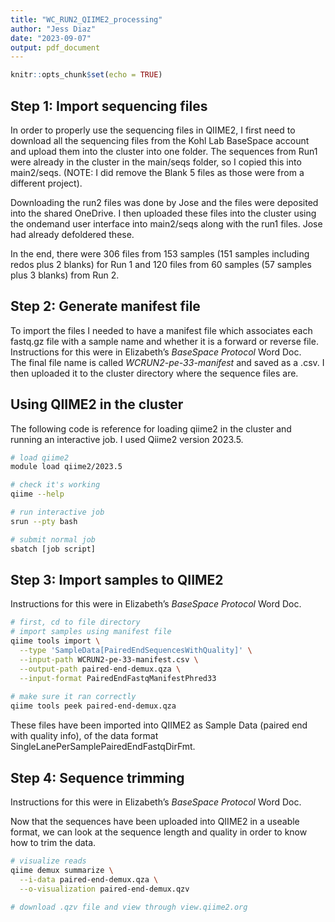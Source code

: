 ```yaml
---
title: "WC_RUN2_QIIME2_processing"
author: "Jess Diaz"
date: "2023-09-07"
output: pdf_document
---
```


```r
knitr::opts_chunk$set(echo = TRUE)
```

## Step 1: Import sequencing files

In order to properly use the sequencing files in QIIME2, I first need to download all the sequencing files from the Kohl Lab BaseSpace account and upload them into the cluster into one folder. The sequences from Run1 were already in the cluster in the main/seqs folder, so I copied this into main2/seqs. (NOTE: I did remove the Blank 5 files as those were from a different project).

Downloading the run2 files was done by Jose and the files were deposited into the shared OneDrive. I then uploaded these files into the cluster using the ondemand user interface into main2/seqs along with the run1 files. Jose had already defoldered these.  

In the end, there were 306 files from 153 samples (151 samples including redos plus 2 blanks) for Run 1 and 120 files from 60 samples (57 samples plus 3 blanks) from Run 2.

## Step 2: Generate manifest file

To import the files I needed to have a manifest file which associates each fastq.gz file with a sample name and whether it is a forward or reverse file. Instructions for this were in Elizabeth's *BaseSpace Protocol* Word Doc.  
The final file name is called *WCRUN2-pe-33-manifest* and saved as a .csv. I then uploaded it to the cluster directory where the sequence files are.

## Using QIIME2 in the cluster

The following code is reference for loading qiime2 in the cluster and running an interactive job. I used Qiime2 version 2023.5.

```bash
# load qiime2
module load qiime2/2023.5

# check it's working
qiime --help

# run interactive job
srun --pty bash

# submit normal job
sbatch [job script]
```

## Step 3: Import samples to QIIME2

Instructions for this were in Elizabeth's *BaseSpace Protocol* Word Doc.

```bash
# first, cd to file directory
# import samples using manifest file
qiime tools import \
  --type 'SampleData[PairedEndSequencesWithQuality]' \
  --input-path WCRUN2-pe-33-manifest.csv \
  --output-path paired-end-demux.qza \
  --input-format PairedEndFastqManifestPhred33
  
# make sure it ran correctly
qiime tools peek paired-end-demux.qza
```

These files have been imported into QIIME2 as Sample Data (paired end with quality info), of the data format SingleLanePerSamplePairedEndFastqDirFmt.

## Step 4: Sequence trimming

Instructions for this were in Elizabeth's *BaseSpace Protocol* Word Doc.  

Now that the sequences have been uploaded into QIIME2 in a useable format, we can look at the sequence length and quality in order to know how to trim the data.  

```bash
# visualize reads
qiime demux summarize \
  --i-data paired-end-demux.qza \
  --o-visualization paired-end-demux.qzv
  
# download .qzv file and view through view.qiime2.org
```


